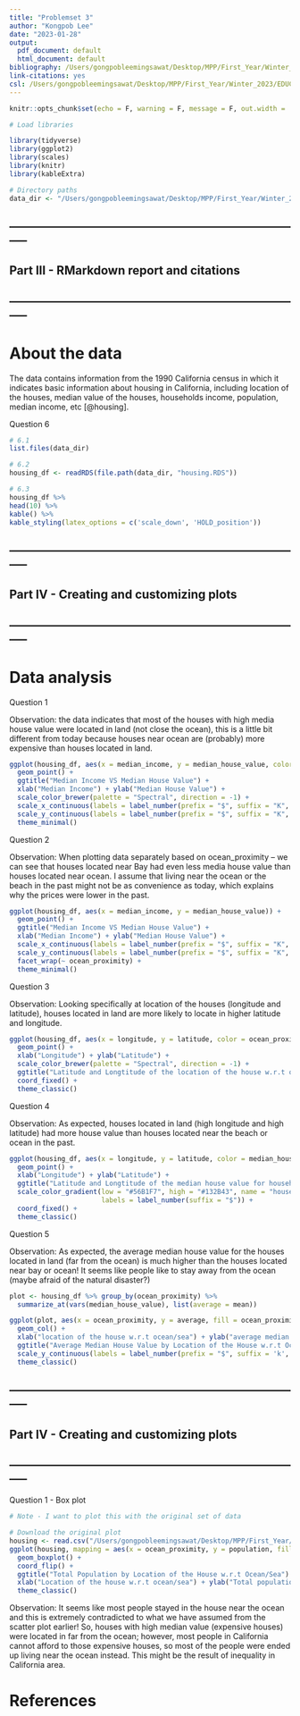 ```yaml
---
title: "Problemset 3"
author: "Kongpob Lee"
date: "2023-01-28"
output:
  pdf_document: default
  html_document: default
bibliography: /Users/gongpobleemingsawat/Desktop/MPP/First_Year/Winter_2023/EDUC_260B/PS3_Directory/bib/references.bib
link-citations: yes 
csl: /Users/gongpobleemingsawat/Desktop/MPP/First_Year/Winter_2023/EDUC_260B/PS3_Directory/bib/apa.csl
---
```


```r
knitr::opts_chunk$set(echo = F, warning = F, message = F, out.width = '75%', fig.align = 'center')

# Load libraries

library(tidyverse)
library(ggplot2)
library(scales)
library(knitr)
library(kableExtra)

# Directory paths
data_dir <- "/Users/gongpobleemingsawat/Desktop/MPP/First_Year/Winter_2023/EDUC_260B/PS3_Directory/analysis/files"
```

## -----------------------------------------------------------------------------
## Part III - RMarkdown report and citations
## -----------------------------------------------------------------------------

# About the data 

The data contains information from the 1990 California census in which it indicates basic information about housing in California, including location of the houses, median value of the houses, households income, population, median income, etc [@housing]. 

Question 6
```r
# 6.1
list.files(data_dir)

# 6.2
housing_df <- readRDS(file.path(data_dir, "housing.RDS"))

# 6.3
housing_df %>%
head(10) %>%
kable() %>%
kable_styling(latex_options = c('scale_down', 'HOLD_position'))
```

## -----------------------------------------------------------------------------
## Part IV - Creating and customizing plots
## -----------------------------------------------------------------------------

# Data analysis

Question 1

Observation: the data indicates that most of the houses with high media house value were located in land (not close the ocean), this is a little bit different from today because houses near ocean are (probably) more expensive than houses located in land. 
```r

ggplot(housing_df, aes(x = median_income, y = median_house_value, color = ocean_proximity)) + 
  geom_point() + 
  ggtitle("Median Income VS Median House Value") + 
  xlab("Median Income") + ylab("Median House Value") + 
  scale_color_brewer(palette = "Spectral", direction = -1) +
  scale_x_continuous(labels = label_number(prefix = "$", suffix = "K", accuracy = 1)) +
  scale_y_continuous(labels = label_number(prefix = "$", suffix = "K", scale = 1e-2, accuracy = 1)) +
  theme_minimal()

```

Question 2

Observation: When plotting data separately based on ocean_proximity -- we can see that houses located near Bay had even less media house value than houses located near ocean. I assume that living near the ocean or the beach in the past might not be as convenience as today, which explains why the prices were lower in the past. 
```r

ggplot(housing_df, aes(x = median_income, y = median_house_value)) + 
  geom_point() + 
  ggtitle("Median Income VS Median House Value") + 
  xlab("Median Income") + ylab("Median House Value") + 
  scale_x_continuous(labels = label_number(prefix = "$", suffix = "K", accuracy = 1)) +
  scale_y_continuous(labels = label_number(prefix = "$", suffix = "K", scale = 1e-2, accuracy = 1)) +
  facet_wrap(~ ocean_proximity) + 
  theme_minimal()

```

Question 3 

Observation: Looking specifically at location of the houses (longitude and latitude), houses located in land are more likely to locate in higher latitude and longitude. 
```r

ggplot(housing_df, aes(x = longitude, y = latitude, color = ocean_proximity)) +
  geom_point() + 
  xlab("Longitude") + ylab("Latitude") + 
  scale_color_brewer(palette = "Spectral", direction = -1) + 
  ggtitle("Latitude and Longtitude of the location of the house w.r.t ocean/sea") + 
  coord_fixed() + 
  theme_classic()

```

Question 4

Observation: As expected, houses located in land (high longitude and high latitude) had more house value than houses located near the beach or ocean in the past. 
```r

ggplot(housing_df, aes(x = longitude, y = latitude, color = median_house_value)) +
  geom_point() + 
  xlab("Longitude") + ylab("Latitude") + 
  ggtitle("Latitude and Longtitude of the median house value for households within a block") + 
  scale_color_gradient(low = "#56B1F7", high = "#132B43", name = "house value",
                       labels = label_number(suffix = "$")) +
  coord_fixed() + 
  theme_classic()

```

Question 5

Observation: As expected, the average median house value for the houses located in land (far from the ocean) is much higher than the houses located near bay or ocean! It seems like people like to stay away from the ocean (maybe afraid of the natural disaster?)
```r
plot <- housing_df %>% group_by(ocean_proximity) %>% 
  summarize_at(vars(median_house_value), list(average = mean)) 

ggplot(plot, aes(x = ocean_proximity, y = average, fill = ocean_proximity)) +
  geom_col() + 
  xlab("location of the house w.r.t ocean/sea") + ylab("average median house value") + 
  ggtitle("Average Median House Value by Location of the House w.r.t Ocean/Sea") + 
  scale_y_continuous(labels = label_number(prefix = "$", suffix = 'k', scale = 1e-2, accuracy = 1)) +
  theme_classic()

```

## -----------------------------------------------------------------------------
## Part IV - Creating and customizing plots
## -----------------------------------------------------------------------------

Question 1 - Box plot 
```r
# Note - I want to plot this with the original set of data

# Download the original plot 
housing <- read.csv("/Users/gongpobleemingsawat/Desktop/MPP/First_Year/Winter_2023/EDUC_260B/PS3_Directory/data/housing.csv")
ggplot(housing, mapping = aes(x = ocean_proximity, y = population, fill = ocean_proximity)) +
  geom_boxplot() +
  coord_flip() +
  ggtitle("Total Population by Location of the House w.r.t Ocean/Sea") + 
  xlab("Location of the house w.r.t ocean/sea") + ylab("Total population") + 
  theme_classic()

```
Observation: It seems like most people stayed in the house near the ocean and this is extremely contradicted to what we have assumed from the scatter plot earlier! So, houses with high median value (expensive houses) were located in far from the ocean; however, most people in California cannot afford to those expensive houses, so most of the people were ended up living near the ocean instead. This might be the result of inequality in California area. 


# References


